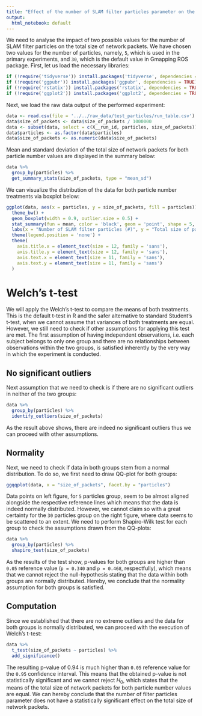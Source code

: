 ```yaml
---
title: "Effect of the number of SLAM filter particles parameter on the total size of network packets"
output:
  html_notebook: default
---
```


We need to analyse the impact of two possible values for the number of SLAM filter particles on the total size of network packets. We have chosen two values for the number of particles, namely, `5`, which is used in the primary experiments, and `30`, which is the default value in Gmapping ROS package. First, let us load the necessary libraries:
```r
if (!require('tidyverse')) install.packages('tidyverse', dependencies = TRUE); library('tidyverse')
if (!require('ggpubr')) install.packages('ggpubr', dependencies = TRUE); library('ggpubr')
if (!require('rstatix')) install.packages('rstatix', dependencies = TRUE); library('rstatix')
if (!require('ggplot2')) install.packages('ggplot2', dependencies = TRUE); library('ggplot2')
```

Next, we load the raw data output of the performed experiment:
```r
data <- read.csv(file = '../../raw_data/test_particles/run_table.csv')
data$size_of_packets <- data$size_of_packets / 1000000
data <- subset(data, select = c(X__run_id, particles, size_of_packets))
data$particles <- as.factor(data$particles)
data$size_of_packets <- as.numeric(data$size_of_packets)
```

Mean and standard deviation of the total size of network packets for both particle number values are displayed in the summary below:
```r
data %>%
  group_by(particles) %>%
  get_summary_stats(size_of_packets, type = "mean_sd")
```

We can visualize the distribution of the data for both particle number treatments via boxplot below:
```r
ggplot(data, aes(x = particles, y = size_of_packets, fill = particles)) +
  theme_bw() + 
  geom_boxplot(width = 0.9, outlier.size = 0.5) + 
  stat_summary(fun = mean, color = 'black', geom = 'point', shape = 5, size = 1.5) +
  labs(x = "Number of SLAM filter particles (#)", y = "Total size of packets (MB)") +
  theme(legend.position = 'none') +
  theme(
    axis.title.x = element_text(size = 12, family = 'sans'),
    axis.title.y = element_text(size = 12, family = 'sans'),
    axis.text.x = element_text(size = 11, family = 'sans'),
    axis.text.y = element_text(size = 11, family = 'sans')
  )
```

# Welch's t-test

We will apply the Welch's t-test to compare the means of both treatments. This is the default t-test in R and the safer alternative to standard Student's t-test, when we cannot assume that variances of both treatments are equal. However, we still need to check if other assumptions for applying this test are met. The first assumption of having independent observations, i.e. each subject belongs to only one group and there are no relationships between observations within the two groups, is satisfied inherently by the very way in which the experiment is conducted.

## No significant outliers

Next assumption that we need to check is if there are no significant outliers in neither of the two groups:
```r
data %>% 
  group_by(particles) %>%
  identify_outliers(size_of_packets)
```

As the result above shows, there are indeed no significant outliers thus we can proceed with other assumptions.

## Normality

Next, we need to check if data in both groups stem from a normal distribution. To do so, we first need to draw QQ-plot for both groups:
```r
ggqqplot(data, x = "size_of_packets", facet.by = "particles")
```
Data points on left figure, for `5` particles group, seem to be almost aligned alongside the respective reference lines which means that the data is indeed normally distributed. However, we cannot claim so with a great certainty for the `30` particles group on the right figure, where data seems to be scattered to an extent. We need to perform Shapiro-Wilk test for each group to check the assumptions drawn from the QQ-plots:
```r
data %>%
  group_by(particles) %>%
  shapiro_test(size_of_packets)
```
As the results of the test show, p-values for both groups are higher than `0.05` reference value (`p = 0.340` and `p = 0.468`, respectfully), which means that we cannot reject the null-hypothesis stating that the data within both groups are normally distributed. Hereby, we conclude that the normality assumption for both groups is satisfied.

## Computation

Since we established that there are no extreme outliers and the data for both groups is normally distributed, we can proceed with the execution of Welch's t-test:
```r
data %>%
  t_test(size_of_packets ~ particles) %>%
  add_significance()
```
The resulting p-value of $0.94$ is much higher than `0.05` reference value for the `0.95` confidence interval. This means that the obtained p-value is not statistically significant and we cannot reject $H_0$, which states that the means of the total size of network packets for both particle number values are equal. We can hereby conclude that the number of filter particles parameter does not have a statistically significant effect on the total size of network packets.
